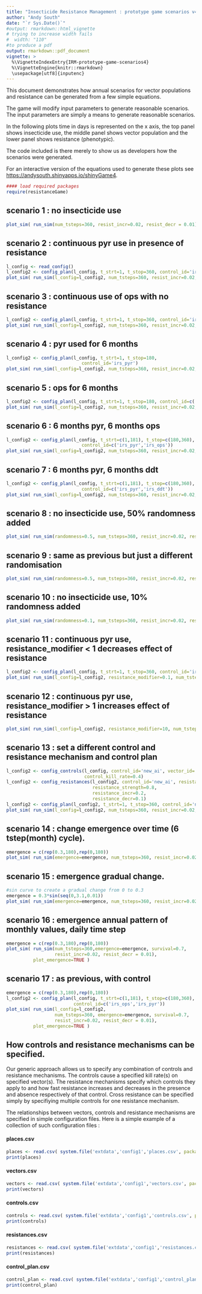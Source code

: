 ```yaml
---
title: "Insecticide Resistance Management : prototype game scenarios v4 annual with daily timestep"
author: "Andy South"
date: "`r Sys.Date()`"
#output: rmarkdown::html_vignette
# trying to increase width fails
#  width: "110" 
#to produce a pdf
output: rmarkdown::pdf_document
vignette: >
  %\VignetteIndexEntry{IRM-prototype-game-scenarios4}
  %\VignetteEngine{knitr::rmarkdown}
  \usepackage[utf8]{inputenc}
---
```


This document demonstrates how annual scenarios for vector populations and resistance can be generated from a few simple equations.


The game will modify input parameters to generate reasonable scenarios. The input parameters are simply a means to generate reasonable scenarios.


In the following plots time in days is represented on the x axis, the top panel shows insecticide use, the middle panel shows vector population and the lower panel shows resistance (phenotypic). 

The code included is there merely to show us as developers how the scenarios were generated.


For an interactive version of the equations used to generate these plots see [https://andysouth.shinyapps.io/shinyGame4](https://andysouth.shinyapps.io/shinyGame4).


```r
#### load required packages
require(resistanceGame)
```

\newpage

## scenario 1 : no insecticide use
```r
plot_sim( run_sim(num_tsteps=360, resist_incr=0.02, resist_decr = 0.01) )
```

\newpage

## scenario 2 : continuous pyr use in presence of resistance
```r
l_config <- read_config()
l_config2 <- config_plan(l_config, t_strt=1, t_stop=360, control_id='irs_pyr')
plot_sim( run_sim(l_config=l_config2, num_tsteps=360, resist_incr=0.02, resist_decr = 0.01) )
```

\newpage

## scenario 3 : continuous use of ops with no resistance
```r
l_config2 <- config_plan(l_config, t_strt=1, t_stop=360, control_id='irs_ops')
plot_sim( run_sim(l_config=l_config2, num_tsteps=360, resist_incr=0.02, resist_decr = 0.01) )
```

\newpage

## scenario 4 : pyr used for 6 months
```r
l_config2 <- config_plan(l_config, t_strt=1, t_stop=180,
                            control_id='irs_pyr')
plot_sim( run_sim(l_config=l_config2, num_tsteps=360, resist_incr=0.02, resist_decr = 0.01) )
```

\newpage

## scenario 5 : ops for 6 months
```r
l_config2 <- config_plan(l_config, t_strt=1, t_stop=180, control_id=c('irs_ops'))
plot_sim( run_sim(l_config=l_config2, num_tsteps=360, resist_incr=0.02, resist_decr = 0.01) )
```

\newpage

## scenario 6 : 6 months pyr, 6 months ops
```r
l_config2 <- config_plan(l_config, t_strt=c(1,181), t_stop=c(180,360),
                            control_id=c('irs_pyr','irs_ops'))
plot_sim( run_sim(l_config=l_config2, num_tsteps=360, resist_incr=0.02, resist_decr = 0.01) )
```

\newpage

## scenario 7 : 6 months pyr, 6 months ddt
```r
l_config2 <- config_plan(l_config, t_strt=c(1,181), t_stop=c(180,360),
                            control_id=c('irs_pyr','irs_ddt'))
plot_sim( run_sim(l_config=l_config2, num_tsteps=360, resist_incr=0.02, resist_decr = 0.01) )
```

\newpage

## scenario 8 : no insecticide use, 50% randomness added
```r
plot_sim( run_sim(randomness=0.5, num_tsteps=360, resist_incr=0.02, resist_decr = 0.01) )
```

\newpage

## scenario 9 : same as previous but just a different randomisation
```r
plot_sim( run_sim(randomness=0.5, num_tsteps=360, resist_incr=0.02, resist_decr = 0.01) )
```

\newpage

## scenario 10 : no insecticide use, 10% randomness added
```r
plot_sim( run_sim(randomness=0.1, num_tsteps=360, resist_incr=0.02, resist_decr = 0.01) )
```

\newpage

## scenario 11 : continuous pyr use, resistance_modifier < 1 decreases effect of resistance
```r
l_config2 <- config_plan(l_config, t_strt=1, t_stop=360, control_id='irs_pyr')
plot_sim( run_sim(l_config=l_config2, resistance_modifier=0.1, num_tsteps=360, resist_incr=0.02, resist_decr = 0.01) )
```

\newpage

## scenario 12 : continuous pyr use, resistance_modifier > 1 increases effect of resistance
```r
plot_sim( run_sim(l_config=l_config2, resistance_modifier=10, num_tsteps=360, resist_incr=0.02, resist_decr = 0.01) )
```

\newpage

## scenario 13 : set a different control and resistance mechanism and control plan

```r
l_config2 <- config_controls(l_config, control_id='new_ai', vector_id='an_gamb',
                             control_kill_rate=0.4)
l_config2 <- config_resistances(l_config2, control_id='new_ai', resistance_id="target_site",
                                resistance_strength=0.8,
                                resistance_incr=0.2,
                                resistance_decr=0.1)
l_config2 <- config_plan(l_config2, t_strt=1, t_stop=360, control_id='new_ai')
plot_sim( run_sim(l_config=l_config2, num_tsteps=360, resist_incr=0.02, resist_decr = 0.01) )

```

\newpage

## scenario 14 : change emergence over time (6 tstep(month) cycle).

```r
emergence = c(rep(0.3,180),rep(0,180))
plot_sim( run_sim(emergence=emergence, num_tsteps=360, resist_incr=0.02, resist_decr = 0.01), plot_emergence=TRUE )
```

\newpage

## scenario 15 : emergence gradual change.

```r
#sin curve to create a gradual change from 0 to 0.3
emergence = 0.3*sin(seq(0,3.1,0.01))
plot_sim( run_sim(emergence=emergence, num_tsteps=360, resist_incr=0.02, resist_decr = 0.01), plot_emergence=TRUE )
```

\newpage

## scenario 16 : emergence annual pattern of monthly values, daily time step

```r
emergence = c(rep(0.3,180),rep(0,180))
plot_sim( run_sim(num_tsteps=360,emergence=emergence, survival=0.7,
                  resist_incr=0.02, resist_decr = 0.01), 
          plot_emergence=TRUE )
```

\newpage

## scenario 17 : as previous, with control

```r
emergence = c(rep(0.3,180),rep(0,180))
l_config2 <- config_plan(l_config, t_strt=c(1,181), t_stop=c(180,360),
                         control_id=c('irs_ops','irs_pyr'))
plot_sim( run_sim(l_config=l_config2, 
                  num_tsteps=360, emergence=emergence, survival=0.7,
                  resist_incr=0.02, resist_decr = 0.01), 
          plot_emergence=TRUE )
```

\newpage



## How controls and resistance mechanisms can be specified.

Our generic approach allows us to specify any combination of controls and resistance mechanisms. The controls cause a specified kill rate(s) on specified vector(s). The resistance mechanisms specify which controls they apply to and how fast resistance increases and decreases in the presence and absence respectively of that control. Cross resistance can be specified simply by specifiying multiple controls for one resistance mechanism.

The relationships between vectors, controls and resistance mechanisms are specified in simple configuration files. Here is a simple example of a collection of such configuration files :

#### places.csv
```r
places <- read.csv( system.file('extdata','config1','places.csv', package='resistanceGame'))
print(places) 
```    

#### vectors.csv
```r
vectors <- read.csv( system.file('extdata','config1','vectors.csv', package='resistanceGame'))
print(vectors)
```

#### controls.csv
```r
controls <- read.csv( system.file('extdata','config1','controls.csv', package='resistanceGame'))
print(controls)
```

#### resistances.csv
```r
resistances <- read.csv( system.file('extdata','config1','resistances.csv', package='resistanceGame'))
print(resistances)
```

#### control_plan.csv
```r
control_plan <- read.csv( system.file('extdata','config1','control_plan.csv', package='resistanceGame'))
print(control_plan)
```

